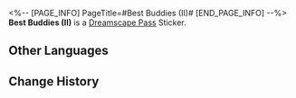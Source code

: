 <%-- [PAGE_INFO]
PageTitle=#Best Buddies (II)#
[END_PAGE_INFO] --%>
{{Stub|Location information}}
{{Item Infobox
|id          = 223502
|image       = Dreamscape Pass Sticker Best Buddies (II).png
|type        = Dreamscape Pass Sticker
|type2       = The Most Absurd Stage Stickers
|invCategory = 
|rarity      = 4
|effect      = 
|description = Digital stickers that can be used to decorate the pages of the Dreamtour Handbook. They come in many different styles.
|source1     = [[Take a photo with your companions in the Brother Hanu section of the studio]]
}}
{{Description|No matter how tall they are, they're only fit to be a sidekick.}}
'''Best Buddies (II)''' is a [[Dreamscape Pass]] Sticker.

==Other Languages==
{{Other Languages
|en   = Best Buddies (II)
|zhs  = 好伙计们•二
|zht  = 好夥計們•二
|ja   = よき仲間たち・2
|ko   = 좋은 친구들•2
|es   = Mejores amigos II
|fr   = Grande amitié (II)
|ru   = Лучшие друзья II
|th   = ผองเพื่อนแสนดี 2
|vi   = Những Cộng Sự Tốt 2
|de   = Beste Freunde II
|id   = Sahabat Baik 2
|pt   = Melhores Amigos (II)
}}

==Change History==
{{Change History|2.1}}